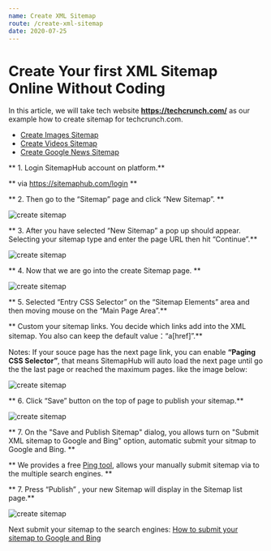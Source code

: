 ```yaml
---
name: Create XML Sitemap
route: /create-xml-sitemap
date: 2020-07-25
---
```


# Create Your first XML Sitemap Online Without Coding

In this article, we will take tech website **https://techcrunch.com/** as our example how to create sitemap for techcrunch.com.

- [Create Images Sitemap](create-images-sitemap)
- [Create Videos Sitemap](create-videos-sitemap)
- [Create Google News Sitemap](create-google-news-sitemap)

** 1. Login SitemapHub account on platform.**

** via https://sitemaphub.com/login **

** 2. Then go to the “Sitemap” page and click “New Sitemap”. **

![create sitemap](../static/images/create-sitemap-01.png)

** 3. After you have selected “New Sitemap” a pop up should appear. Selecting your sitemap type and enter the page URL then hit “Continue”.**

![create sitemap](../static/images/create-sitemap-02.png)

** 4. Now that we are go into the create Sitemap page. **

![create sitemap](../static/images/create-sitemap-03.png)

** 5. Selected “Entry CSS Selector” on the “Sitemap Elements” area and then moving mouse on the “Main Page Area”.**

** Custom your sitemap links. You decide which links add into the XML sitemap. You also can keep the default value：“a[href]”.**

Notes: If your souce page has the next page link, you can enable **“Paging CSS Selector”**, that means SitemapHub will auto load the next page
until go the the last page or reached the maximum pages. like the image below:

![create sitemap](../static/images/create-sitemap-05.png)

** 6. Click “Save” button on the top of page to publish your sitemap.**

![create sitemap](../static/images/create-sitemap-04.png)

** 7. On the "Save and Publish Sitemap" dialog, you allows turn on "Submit XML sitemap to Google and Bing" option, automatic submit your sitmap to Google and Bing. **

** We provides a free [Ping tool](https://sitemaphub.com/ping-sitemap), allows your manually submit sitemap via to the multiple search engines. **

** 7. Press “Publish” , your new Sitemap will display in the Sitemap list page.**

![create sitemap](../static/images/create-sitemap-06.png)

Next submit your sitemap to the search engines: [How to submit your sitemap to Google and Bing](submit-your-sitemap-to-google)
